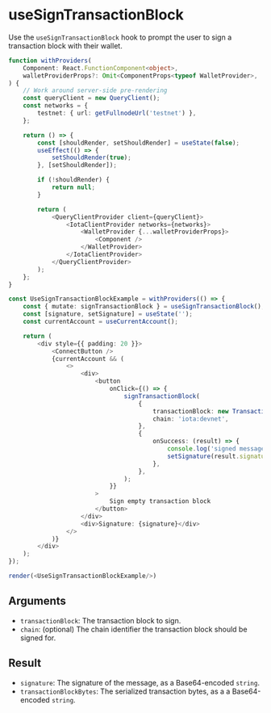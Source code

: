 # useSignTransactionBlock

Use the `useSignTransactionBlock` hook to prompt the user to sign a transaction block with their
wallet.

```ts live noInline
function withProviders(
    Component: React.FunctionComponent<object>,
    walletProviderProps?: Omit<ComponentProps<typeof WalletProvider>, 'children'>,
) {
    // Work around server-side pre-rendering
    const queryClient = new QueryClient();
    const networks = {
        testnet: { url: getFullnodeUrl('testnet') },
    };

    return () => {
        const [shouldRender, setShouldRender] = useState(false);
        useEffect(() => {
            setShouldRender(true);
        }, [setShouldRender]);

        if (!shouldRender) {
            return null;
        }

        return (
            <QueryClientProvider client={queryClient}>
                <IotaClientProvider networks={networks}>
                    <WalletProvider {...walletProviderProps}>
                        <Component />
                    </WalletProvider>
                </IotaClientProvider>
            </QueryClientProvider>
        );
    };
}

const UseSignTransactionBlockExample = withProviders(() => {
    const { mutate: signTransactionBlock } = useSignTransactionBlock();
    const [signature, setSignature] = useState('');
    const currentAccount = useCurrentAccount();

    return (
        <div style={{ padding: 20 }}>
            <ConnectButton />
            {currentAccount && (
                <>
                    <div>
                        <button
                            onClick={() => {
                                signTransactionBlock(
                                    {
                                        transactionBlock: new TransactionBlock(),
                                        chain: 'iota:devnet',
                                    },
                                    {
                                        onSuccess: (result) => {
                                            console.log('signed message', result);
                                            setSignature(result.signature);
                                        },
                                    },
                                );
                            }}
                        >
                            Sign empty transaction block
                        </button>
                    </div>
                    <div>Signature: {signature}</div>
                </>
            )}
        </div>
    );
});

render(<UseSignTransactionBlockExample/>)
```

## Arguments

-   `transactionBlock`: The transaction block to sign.
-   `chain`: (optional) The chain identifier the transaction block should be signed for.

## Result

-   `signature`: The signature of the message, as a Base64-encoded `string`.
-   `transactionBlockBytes`: The serialized transaction bytes, as a a Base64-encoded `string`.
